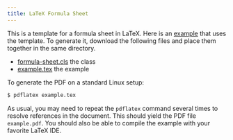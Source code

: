 ```yaml
---
title: LaTeX Formula Sheet
---
```


This is a template for a formula sheet in LaTeX.  Here is an
[example](/downloads/latex-formula-sheet/example.pdf) that uses the template.
To generate it, download the following files and place them together in the
same directory.

* [formula-sheet.cls](/downloads/latex-formula-sheet/formula-sheet.cls) the class
* [example.tex](/downloads/latex-formula-sheet/example.tex) the example

To generate the PDF on a standard Linux setup:

```bash
$ pdflatex example.tex
```

As usual, you may need to repeat the `pdflatex` command several times to
resolve references in the document. This should yield the PDF file
`example.pdf`. You should also be able to compile the example with your
favorite LaTeX IDE.

